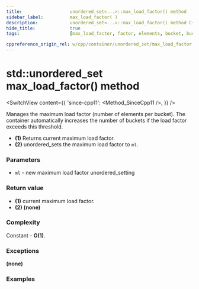 ```yaml
---
title:					unordered_set<...>::max_load_factor() method
sidebar_label:			max_load_factor( )
description:			unordered_set<...>::max_load_factor() method C++ documentation
hide_title:				true
tags:					[max_load_factor, factor, elements, bucket, buckets]

cppreference_origin_rel: w/cpp/container/unordered_set/max_load_factor
---
```



<!----------------- Codes ---------------------->

<!-- max_load_factor() -->

# std::unordered_set max_load_factor() method

<SwitchView content={{
    'since-cpp11': <Method_SinceCpp11 />,
    }} />

Manages the maximum load factor (number of elements per bucket).
The container automatically increases the number of buckets if the load factor exceeds this threshold.

 - **(1)** Returns current maximum load factor.
 - **(2)** unordered_sets the maximum load factor to `ml`.

### Parameters

 - `ml` - new maximum load factor unordered_setting

### Return value

 - **(1)** current maximum load factor.
 - **(2)** **(none)**

### Complexity

Constant - **O(1)**.

### Exceptions

**(none)**

### Examples

<ImproveSection />
